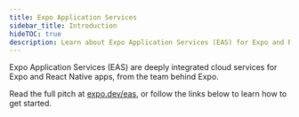 ```yaml
---
title: Expo Application Services
sidebar_title: Introduction
hideTOC: true
description: Learn about Expo Application Services (EAS) for Expo and React Native apps.
---
```



Expo Application Services (EAS) are deeply integrated cloud services for Expo and React Native apps, from the team behind Expo.

Read the full pitch at [expo.dev/eas](https://expo.dev/eas), or follow the links below to learn how to get started.

<BoxLink
  title="EAS Build"
  description="Compile and sign Android/iOS apps with custom native code in the cloud. Learn more."
  href="/build/introduction"
  Icon={BuildIcon}
/>

<BoxLink
  title="EAS Submit"
  description="Upload your app to the Google Play Store or Apple App Store from the cloud with one CLI command. Learn more."
  href="/submit/introduction"
  Icon={EasSubmitIcon}
/>

<BoxLink
  title="EAS Update"
  description="Address small bugs and push quick fixes directly to end-users. Learn more."
  href="/eas-update/introduction"
  Icon={LayersTwo02Icon}
/>

<BoxLink
  title="EAS Metadata (In Beta)"
  description="Upload all app store information required to get your app published. Learn more."
  href="/eas/metadata/"
  Icon={EasMetadataIcon}
/>
